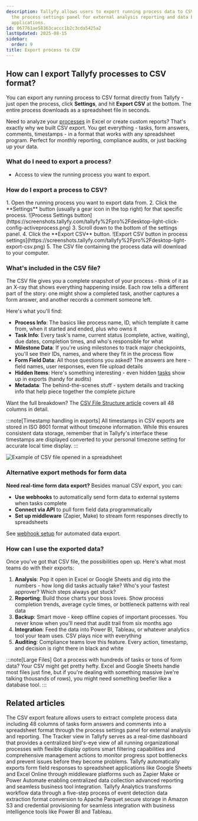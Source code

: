 ```yaml
---
description: Tallyfy allows users to export running process data to CSV format through
  the process settings panel for external analysis reporting and data backup in spreadsheet
  applications.
id: 067761ae58363caccc1b2c3cda5425a2
lastUpdated: 2025-08-15
sidebar:
  order: 9
title: Export process to CSV
---
```



## How can I export Tallyfy processes to CSV format?

You can export any running process to CSV format directly from Tallyfy - just open the process, click **Settings**, and hit **Export CSV** at the bottom. The entire process downloads as a spreadsheet file in seconds.

Need to analyze your [processes](/products/pro/tracking-and-tasks/processes/) in Excel or create custom reports? That's exactly why we built CSV export. You get everything - tasks, form answers, comments, timestamps - in a format that works with any spreadsheet program. Perfect for monthly reporting, compliance audits, or just backing up your data.

### What do I need to export a process?

- Access to view the running process you want to export.

### How do I export a process to CSV?

<Steps>
1. Open the running process you want to export data from.
2. Click the **Settings** button (usually a gear icon in the top right) for that specific process.
   ![Process Settings button](https://screenshots.tallyfy.com/tallyfy%2Fpro%2Fdesktop-light-click-config-activeprocess.png)
3. Scroll down to the bottom of the settings panel.
4. Click the **Export CSV** button.
   ![Export CSV button in process settings](https://screenshots.tallyfy.com/tallyfy%2Fpro%2Fdesktop-light-export-csv.png)
5. The CSV file containing the process data will download to your computer.
</Steps>

### What's included in the CSV file?

The CSV file gives you a complete snapshot of your process - think of it as an X-ray that shows everything happening inside. Each row tells a different part of the story: one might show a completed task, another captures a form answer, and another records a comment someone left.

Here's what you'll find:

*   **Process Info**: The basics like process name, ID, which template it came from, when it started and ended, plus who owns it
*   **Task Info**: Every task's name, current status (complete, active, waiting), due dates, completion times, and who's responsible for what
*   **Milestone Data**: If you're using milestones to track major checkpoints, you'll see their IDs, names, and where they fit in the process flow
*   **Form Field Data**: All those questions you asked? The answers are here - field names, user responses, even file upload details
*   **Hidden Items**: Here's something interesting - even hidden [tasks](/products/pro/tracking-and-tasks/tasks/) show up in exports (handy for audits)
*   **Metadata**: The behind-the-scenes stuff - system details and tracking info that help piece together the complete picture

Want the full breakdown? The [CSV File Structure article](/products/pro/integrations/analytics/how-is-the-csv-file-structured-in-tallyfy/) covers all 48 columns in detail.

:::note[Timestamp handling in exports]
All timestamps in CSV exports are stored in ISO 8601 format without timezone information. While this ensures consistent data storage, remember that in Tallyfy's interface these timestamps are displayed converted to your personal timezone setting for accurate local time display.
:::

![Example of CSV file opened in a spreadsheet](https://screenshots.tallyfy.com/file-JFjFk3MCzJ.png)

### Alternative export methods for form data

**Need real-time form data export?** Besides manual CSV export, you can:
- **Use webhooks** to automatically send form data to external systems when tasks complete
- **Connect via API** to pull form field data programmatically
- **Set up middleware** (Zapier, Make) to stream form responses directly to spreadsheets

See [webhook setup](/products/pro/integrations/webhooks/how-to-set-up-webhooks-in-tallyfy/) for automated data export.

### How can I use the exported data?

Once you've got that CSV file, the possibilities open up. Here's what most teams do with their exports:

1.  **Analysis**: Pop it open in Excel or Google Sheets and dig into the numbers - how long did tasks actually take? Who's your fastest approver? Which steps always get stuck?
2.  **Reporting**: Build those charts your boss loves. Show process completion trends, average cycle times, or bottleneck patterns with real data
3.  **Backup**: Smart move - keep offline copies of important processes. You never know when you'll need that audit trail from six months ago
4.  **Integration**: Feed the data into Power BI, Tableau, or whatever analytics tool your team uses. CSV plays nice with everything
5.  **Auditing**: Compliance teams love this feature. Every action, timestamp, and decision is right there in black and white

:::note[Large Files]
Got a process with hundreds of tasks or tons of form data? Your CSV might get pretty hefty. Excel and Google Sheets handle most files just fine, but if you're dealing with something massive (we're talking thousands of rows), you might need something beefier like a database tool.
:::


## Related articles
<CardGrid>
<LinkTitleCard header="<b>Analytics > CSV file structure</b>" href="/products/pro/integrations/analytics/how-is-the-csv-file-structured-in-tallyfy/" > The CSV export feature allows users to extract complete process data including 48 columns of tasks form answers and comments into a spreadsheet format through the process settings panel for external analysis and reporting. </LinkTitleCard>
<LinkTitleCard header="<b>Tracking And Tasks > Tracker view</b>" href="/products/pro/tracking-and-tasks/tracker-view/" > The Tracker view in Tallyfy serves as a real-time dashboard that provides a centralized bird's-eye view of all running organizational processes with flexible display options smart filtering capabilities and comprehensive management actions to monitor progress spot bottlenecks and prevent issues before they become problems. </LinkTitleCard>
<LinkTitleCard header="<b>Middleware > Stream data to a spreadsheet</b>" href="/products/pro/integrations/middleware/how-can-i-export-form-fields-from-tallyfy-to-spreadsheet/" > Tallyfy automatically exports form field responses to spreadsheet applications like Google Sheets and Excel Online through middleware platforms such as Zapier Make or Power Automate enabling centralized data collection advanced reporting and seamless business tool integration. </LinkTitleCard>
<LinkTitleCard header="<b>Analytics > How Tallyfy Analytics works</b>" href="/products/pro/integrations/analytics/how-does-tallyfy-analytics-process-my-data/" > Tallyfy Analytics transforms workflow data through a five-step process of event detection data extraction format conversion to Apache Parquet secure storage in Amazon S3 and credential provisioning for seamless integration with business intelligence tools like Power BI and Tableau. </LinkTitleCard>
</CardGrid>